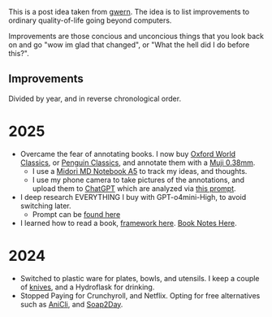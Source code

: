 <Box>This is a post idea taken from [gwern](https://gwern.net/improvement). The idea is to list 
improvements to ordinary quality-of-life going beyond computers.</Box>

<Collapse title="What are improvements?">Improvements are those concious and unconcious things that you look back on and go 
"wow im glad that changed", or "What the hell did I do before this?".</Collapse>

Improvements 
---
Divided by year, and in reverse chronological order. 

# 2025 
- Overcame the fear of annotating books. I now buy [Oxford World Classics](https://global.oup.com/academic/content/series/o/oxford-worlds-classics-owc/?cc=us&lang=en&), or [Penguin Classics](https://www.penguin.com/penguin-classics-overview/), and annotate them with a [Muji 0.38mm](https://www.muji.us/products/gel-ink-cap-type-ballpoint-pen-0-38mm-8a63). 
    - I use a [Midori MD Notebook A5](https://md.midori-japan.co.jp/en/products/mdnote/) to track my ideas, and thoughts. 
    - I use my phone camera to take pictures of the annotations, and upload them to [ChatGPT](https://chatgpt.com/) which are analyzed via [this prompt](/prompts/transcript-book-notes-gpt4o.txt). 
- I deep research EVERYTHING I buy with GPT-o4mini-High, to avoid switching later. 
    - Prompt can be [found here](/prompts/novice-deep-research-04mini-high.txt)
- I learned how to read a book, [framework here](/blog/2025/on-better-reading/). [Book Notes Here](/blog/2025/how-to-read-a-book). 

# 2024
- Switched to plastic ware for plates, bowls, and utensils. I keep a couple of [knives](https://shun.kaiusa.com/), and a Hydroflask for drinking. 
- Stopped Paying for Crunchyroll, and Netflix. Opting for free alternatives such as [AniCli](https://github.com/pystardust/ani-cli), and [Soap2Day](https://ww25.soap2day.day/). 